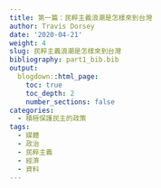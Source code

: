 ```yaml
---
title: 第一篇：民粹主義浪潮是怎樣來到台灣
author: Travis Dorsey
date: '2020-04-21'
weight: 4
slug: 民粹主義浪潮是怎樣來到台灣
bibliography: part1_bib.bib
output:
  blogdown::html_page:
    toc: true
    toc_depth: 2
    number_sections: false
categories:
  - 積極保護民主的政策
tags:
  - 媒體
  - 政治
  - 民粹主義
  - 經濟
  - 資料
---
```

